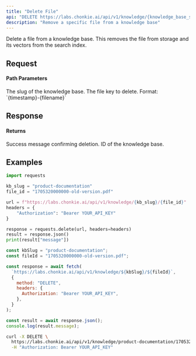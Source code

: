 ```yaml
---
title: "Delete File"
api: "DELETE https://labs.chonkie.ai/api/v1/knowledge/{knowledge_base_slug}/{file_id}"
description: "Remove a specific file from a knowledge base"
---
```


Delete a file from a knowledge base. This removes the file from storage and its vectors from the search index.

## Request

#### Path Parameters

<ParamField path="knowledge_base_slug" type="string" required>
  The slug of the knowledge base.
</ParamField>

<ParamField path="file_id" type="string" required>
  The file key to delete. Format: `{timestamp}-{filename}`
</ParamField>

## Response

#### Returns

<ResponseField name="message" type="string">
  Success message confirming deletion.
</ResponseField>

<ResponseField name="knowledgeBaseId" type="string">
  ID of the knowledge base.
</ResponseField>

## Examples

<CodeGroup>

```python Python
import requests

kb_slug = "product-documentation"
file_id = "1705320000000-old-version.pdf"

url = f"https://labs.chonkie.ai/api/v1/knowledge/{kb_slug}/{file_id}"
headers = {
    "Authorization": "Bearer YOUR_API_KEY"
}

response = requests.delete(url, headers=headers)
result = response.json()
print(result["message"])
```

```javascript JavaScript
const kbSlug = "product-documentation";
const fileId = "1705320000000-old-version.pdf";

const response = await fetch(
  `https://labs.chonkie.ai/api/v1/knowledge/${kbSlug}/${fileId}`,
  {
    method: "DELETE",
    headers: {
      Authorization: "Bearer YOUR_API_KEY",
    },
  }
);

const result = await response.json();
console.log(result.message);
```

```bash cURL
curl -X DELETE \
  https://labs.chonkie.ai/api/v1/knowledge/product-documentation/1705320000000-old-version.pdf \
  -H "Authorization: Bearer YOUR_API_KEY"
```

</CodeGroup>
